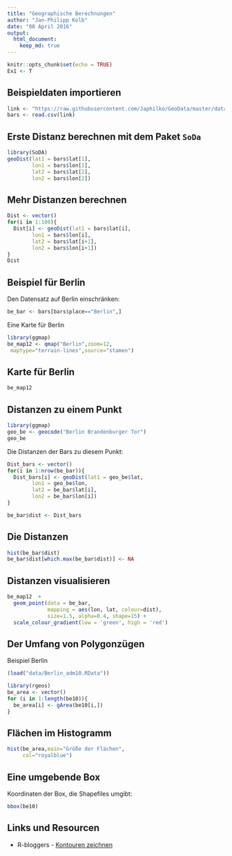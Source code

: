 ```yaml
---
title: "Geographische Berechnungen"
author: "Jan-Philipp Kolb"
date: "08 April 2016"
output:
  html_document:
    keep_md: true
---
```


```r
knitr::opts_chunk$set(echo = TRUE)
Ex1 <- T
```


## Beispieldaten importieren

```r
link <- "https://raw.githubusercontent.com/Japhilko/GeoData/master/data/Deutschland_bar.csv"
bars <- read.csv(link)
```

## Erste Distanz berechnen mit dem Paket `SoDa`

```r
library(SoDA)
geoDist(lat1 = bars$lat[1],
        lon1 = bars$lon[1],
        lat2 = bars$lat[2],
        lon2 = bars$lon[2])
```

## Mehr Distanzen berechnen

```r
Dist <- vector()
for(i in 1:100){
  Dist[i] <- geoDist(lat1 = bars$lat[i],
        lon1 = bars$lon[i],
        lat2 = bars$lat[i+1],
        lon2 = bars$lon[i+1])
}
Dist
```




## Beispiel für Berlin

Den Datensatz auf Berlin einschränken:

```r
be_bar <- bars[bars$place=="Berlin",]
```

Eine Karte für Berlin

```r
library(ggmap)
be_map12 <- qmap("Berlin",zoom=12,
 maptype="terrain-lines",source="stamen")
```

## Karte für Berlin

```r
be_map12
```

## Distanzen zu einem Punkt

```r
library(ggmap)
geo_be <- geocode("Berlin Brandenburger Tor")
geo_be
```

Die Distanzen der Bars zu diesem Punkt:

```r
Dist_bars <- vector()
for(i in 1:nrow(be_bar)){
  Dist_bars[i] <- geoDist(lat1 = geo_be$lat,
        lon1 = geo_be$lon,
        lat2 = be_bar$lat[i],
        lon2 = be_bar$lon[i])
}

be_bar$dist <- Dist_bars
```

## Die Distanzen 

```r
hist(be_bar$dist)
be_bar$dist[which.max(be_bar$dist)] <- NA
```


## Distanzen visualisieren

```r
be_map12  + 
  geom_point(data = be_bar, 
             mapping = aes(lon, lat, colour=dist), 
             size=1.5, alpha=0.4, shape=15) + 
  scale_colour_gradient(low = 'green', high = 'red')
```


## Der Umfang von Polygonzügen

Beispiel Berlin

```r
(load("data/Berlin_adm10.RData"))
```

```r
library(rgeos)
be_area <- vector()
for (i in 1:length(be10)){
  be_area[i] <- gArea(be10[i,])    
}
```

## Flächen im Histogramm

```r
hist(be_area,main="Größe der Flächen",
     col="royalblue")
```

## Eine umgebende Box

Koordinaten der Box, die Shapefiles umgibt:

```r
bbox(be10)
```


## Links und Resourcen

- R-bloggers - [Kontouren zeichnen](http://stackoverflow.com/questions/27594257/plotting-contours-on-map-using-ggmap)
